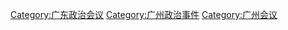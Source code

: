 [[Category:广东政治会议|Category:广东政治会议]]
[[Category:广州政治事件|Category:广州政治事件]]
[[Category:广州会议|Category:广州会议]]